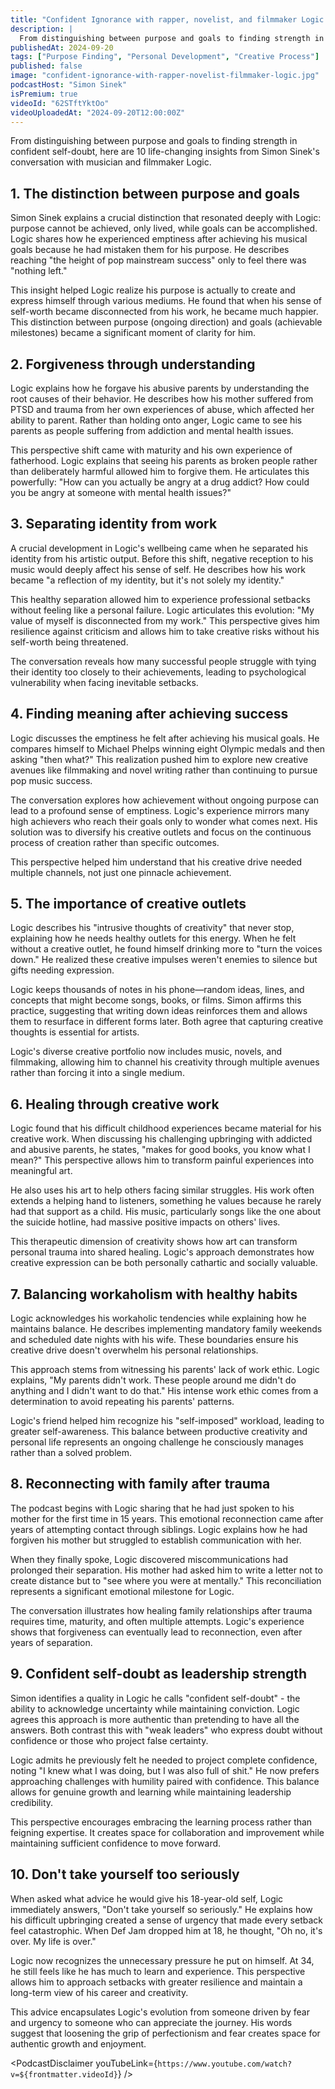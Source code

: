 ```yaml
---
title: "Confident Ignorance with rapper, novelist, and filmmaker Logic | A Bit of Optimism Podcast"
description: |
  From distinguishing between purpose and goals to finding strength in confident self-doubt, here are 10 life-changing insights from Simon Sinek's conversation with musician and filmmaker Logic.
publishedAt: 2024-09-20
tags: ["Purpose Finding", "Personal Development", "Creative Process"]
published: false
image: "confident-ignorance-with-rapper-novelist-filmmaker-logic.jpg"
podcastHost: "Simon Sinek"
isPremium: true
videoId: "62STftYktOo"
videoUploadedAt: "2024-09-20T12:00:00Z"
---
```



<PodcastSummaryPageLayout frontmatter={frontmatter}>

From distinguishing between purpose and goals to finding strength in confident self-doubt, here are 10 life-changing insights from Simon Sinek's conversation with musician and filmmaker Logic.

## 1. The distinction between purpose and goals

Simon Sinek explains a crucial distinction that resonated deeply with Logic: purpose cannot be achieved, only lived, while goals can be accomplished. Logic shares how he experienced emptiness after achieving his musical goals because he had mistaken them for his purpose. He describes reaching "the height of pop mainstream success" only to feel there was "nothing left."

This insight helped Logic realize his purpose is actually to create and express himself through various mediums. He found that when his sense of self-worth became disconnected from his work, he became much happier. This distinction between purpose (ongoing direction) and goals (achievable milestones) became a significant moment of clarity for him.

## 2. Forgiveness through understanding

Logic explains how he forgave his abusive parents by understanding the root causes of their behavior. He describes how his mother suffered from PTSD and trauma from her own experiences of abuse, which affected her ability to parent. Rather than holding onto anger, Logic came to see his parents as people suffering from addiction and mental health issues.

This perspective shift came with maturity and his own experience of fatherhood. Logic explains that seeing his parents as broken people rather than deliberately harmful allowed him to forgive them. He articulates this powerfully: "How can you actually be angry at a drug addict? How could you be angry at someone with mental health issues?"

## 3. Separating identity from work

A crucial development in Logic's wellbeing came when he separated his identity from his artistic output. Before this shift, negative reception to his music would deeply affect his sense of self. He describes how his work became "a reflection of my identity, but it's not solely my identity."

This healthy separation allowed him to experience professional setbacks without feeling like a personal failure. Logic articulates this evolution: "My value of myself is disconnected from my work." This perspective gives him resilience against criticism and allows him to take creative risks without his self-worth being threatened.

The conversation reveals how many successful people struggle with tying their identity too closely to their achievements, leading to psychological vulnerability when facing inevitable setbacks.

## 4. Finding meaning after achieving success

Logic discusses the emptiness he felt after achieving his musical goals. He compares himself to Michael Phelps winning eight Olympic medals and then asking "then what?" This realization pushed him to explore new creative avenues like filmmaking and novel writing rather than continuing to pursue pop music success.

The conversation explores how achievement without ongoing purpose can lead to a profound sense of emptiness. Logic's experience mirrors many high achievers who reach their goals only to wonder what comes next. His solution was to diversify his creative outlets and focus on the continuous process of creation rather than specific outcomes.

This perspective helped him understand that his creative drive needed multiple channels, not just one pinnacle achievement.

## 5. The importance of creative outlets

Logic describes his "intrusive thoughts of creativity" that never stop, explaining how he needs healthy outlets for this energy. When he felt without a creative outlet, he found himself drinking more to "turn the voices down." He realized these creative impulses weren't enemies to silence but gifts needing expression.

Logic keeps thousands of notes in his phone—random ideas, lines, and concepts that might become songs, books, or films. Simon affirms this practice, suggesting that writing down ideas reinforces them and allows them to resurface in different forms later. Both agree that capturing creative thoughts is essential for artists.

Logic's diverse creative portfolio now includes music, novels, and filmmaking, allowing him to channel his creativity through multiple avenues rather than forcing it into a single medium.

## 6. Healing through creative work

Logic found that his difficult childhood experiences became material for his creative work. When discussing his challenging upbringing with addicted and abusive parents, he states, "makes for good books, you know what I mean?" This perspective allows him to transform painful experiences into meaningful art.

He also uses his art to help others facing similar struggles. His work often extends a helping hand to listeners, something he values because he rarely had that support as a child. His music, particularly songs like the one about the suicide hotline, had massive positive impacts on others' lives.

This therapeutic dimension of creativity shows how art can transform personal trauma into shared healing. Logic's approach demonstrates how creative expression can be both personally cathartic and socially valuable.

## 7. Balancing workaholism with healthy habits

Logic acknowledges his workaholic tendencies while explaining how he maintains balance. He describes implementing mandatory family weekends and scheduled date nights with his wife. These boundaries ensure his creative drive doesn't overwhelm his personal relationships.

This approach stems from witnessing his parents' lack of work ethic. Logic explains, "My parents didn't work. These people around me didn't do anything and I didn't want to do that." His intense work ethic comes from a determination to avoid repeating his parents' patterns.

Logic's friend helped him recognize his "self-imposed" workload, leading to greater self-awareness. This balance between productive creativity and personal life represents an ongoing challenge he consciously manages rather than a solved problem.

## 8. Reconnecting with family after trauma

The podcast begins with Logic sharing that he had just spoken to his mother for the first time in 15 years. This emotional reconnection came after years of attempting contact through siblings. Logic explains how he had forgiven his mother but struggled to establish communication with her.

When they finally spoke, Logic discovered miscommunications had prolonged their separation. His mother had asked him to write a letter not to create distance but to "see where you were at mentally." This reconciliation represents a significant emotional milestone for Logic.

The conversation illustrates how healing family relationships after trauma requires time, maturity, and often multiple attempts. Logic's experience shows that forgiveness can eventually lead to reconnection, even after years of separation.

## 9. Confident self-doubt as leadership strength

Simon identifies a quality in Logic he calls "confident self-doubt" - the ability to acknowledge uncertainty while maintaining conviction. Logic agrees this approach is more authentic than pretending to have all the answers. Both contrast this with "weak leaders" who express doubt without confidence or those who project false certainty.

Logic admits he previously felt he needed to project complete confidence, noting "I knew what I was doing, but I was also full of shit." He now prefers approaching challenges with humility paired with confidence. This balance allows for genuine growth and learning while maintaining leadership credibility.

This perspective encourages embracing the learning process rather than feigning expertise. It creates space for collaboration and improvement while maintaining sufficient confidence to move forward.

## 10. Don't take yourself too seriously

When asked what advice he would give his 18-year-old self, Logic immediately answers, "Don't take yourself so seriously." He explains how his difficult upbringing created a sense of urgency that made every setback feel catastrophic. When Def Jam dropped him at 18, he thought, "Oh no, it's over. My life is over."

Logic now recognizes the unnecessary pressure he put on himself. At 34, he still feels like he has much to learn and experience. This perspective allows him to approach setbacks with greater resilience and maintain a long-term view of his career and creativity.

This advice encapsulates Logic's evolution from someone driven by fear and urgency to someone who can appreciate the journey. His words suggest that loosening the grip of perfectionism and fear creates space for authentic growth and enjoyment.

<PodcastDisclaimer
  youTubeLink={`https://www.youtube.com/watch?v=${frontmatter.videoId}`}
/>

</PodcastSummaryPageLayout>
